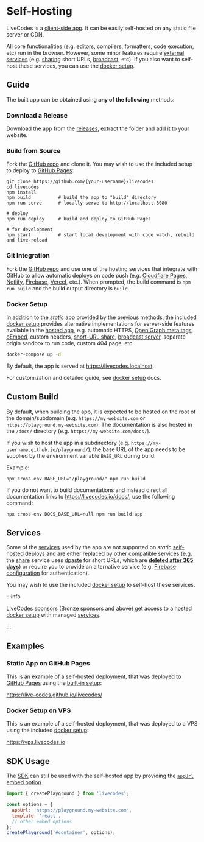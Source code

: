 # Self-Hosting

LiveCodes is a [client-side app](../why.mdx#client-side). It can be easily self-hosted on any static file server or CDN.

All core functionalities (e.g. editors, compilers, formatters, code execution, etc) run in the browser. However, some minor features require [external services](../advanced/services.mdx) (e.g. [sharing](./share.mdx) short URLs, [broadcast](./broadcast.mdx), etc).
If you also want to self-host these services, you can use the [docker setup](../advanced/docker.mdx).

## Guide

The built app can be obtained using **any of the following** methods:

### Download a Release

Download the app from the [releases](https://github.com/live-codes/livecodes/releases), extract the folder and add it to your website.

### Build from Source

Fork the [GitHub repo](https://github.com/live-codes/livecodes) and clone it. You may wish to use the included setup to deploy to [GitHub Pages](https://pages.github.com/):

  ```shell
  git clone https://github.com/{your-username}/livecodes
  cd livecodes
  npm install
  npm build          # build the app to "build" directory
  npm run serve      # locally serve to http://localhost:8080

  # deploy
  npm run deploy     # build and deploy to GitHub Pages

  # for development
  npm start          # start local development with code watch, rebuild and live-reload
  ```

### Git Integration

Fork the [GitHub repo](https://github.com/live-codes/livecodes) and use one of the hosting services that integrate with GitHub to allow automatic deploys on code push (e.g. [Cloudflare Pages](https://developers.cloudflare.com/pages/get-started), [Netlify](https://docs.netlify.com/configure-builds/overview/), [Firebase](https://firebase.google.com/docs/hosting/github-integration), [Vercel](https://vercel.com/docs/concepts/git), etc.). When prompted, the build command is `npm run build` and the build output directory is `build`.

### Docker Setup

In addition to the _static_ app provided by the previous methods, the included [docker setup](../advanced/docker.mdx) provides alternative implementations for server-side features available in the [hosted app](https://livecodes.io),
e.g. automatic HTTPS, [Open Graph meta tags](https://ogp.me/), [oEmbed](https://oembed.com/), custom headers, [short-URL share](./share.mdx), [broadcast server](./broadcast.mdx), separate origin sandbox to run code, custom 404 page, etc.

```sh
docker-compose up -d
```

By default, the app is served at https://livecodes.localhost.

For customization and detailed guide, see [docker setup](../advanced/docker.mdx) docs.

## Custom Build

By default, when building the app, it is expected to be hosted on the root of the domain/subdomain (e.g. `https://my-website.com` or `https://playground.my-website.com`). The documentation is also hosted in the `/docs/` directory (e.g. `https://my-website.com/docs/`).

If you wish to host the app in a subdirectory (e.g. `https://my-username.github.io/playground/`), the base URL of the app needs to be supplied by the environment variable `BASE_URL` during build.

Example:

```shell
npx cross-env BASE_URL="/playground/" npm run build
```

If you do not want to build documentations and instead direct all documentation links to https://livecodes.io/docs/, use the following command:

```shell
npx cross-env DOCS_BASE_URL=null npm run build:app
```

## Services

Some of the [services](../advanced/services.mdx) used by the app are not supported on _static_ [self-hosted](../features/self-hosting.mdx) deploys and are either replaced by other compatible services (e.g. the [share](../features/share.mdx) service uses [dpaste](https://dpaste.com/) for short URLs, which are [**deleted after 365 days**](https://dpaste.com/help)) or require you to provide an alternative service (e.g. [Firebase configuration](https://github.com/live-codes/livecodes/tree/develop/src/livecodes/services/firebase.ts) for authentication).

You may wish to use the included [docker setup](../advanced/docker.mdx) to self-host these services.

:::info

LiveCodes [sponsors](../sponsor.mdx) (Bronze sponsors and above) get access to a hosted [docker setup](../advanced/docker.mdx) with managed [services](../advanced/docker.mdx#services).

:::

## Examples

### Static App on GitHub Pages

This is an example of a self-hosted deployment, that was deployed to [GitHub Pages](https://pages.github.com/) using the [built-in setup](#build-from-source):

https://live-codes.github.io/livecodes/

### Docker Setup on VPS

This is an example of a self-hosted deployment, that was deployed to a VPS using the included [docker setup](../advanced/docker.mdx):

https://vps.livecodes.io

## SDK Usage

The [SDK](../sdk/index.mdx) can still be used with the self-hosted app by providing the [`appUrl`](../sdk/js-ts.mdx#appurl) [embed option](../sdk/js-ts.mdx#embed-options).

```js title="index.js"
import { createPlayground } from 'livecodes';

const options = {
  appUrl: 'https://playground.my-website.com',
  template: 'react',
  // other embed options
};
createPlayground('#container', options);
```
